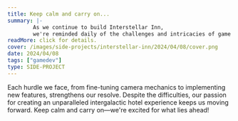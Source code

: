```yaml
---
title: Keep calm and carry on...
summary: |-
        As we continue to build Interstellar Inn,
        we're reminded daily of the challenges and intricacies of game development.
readMore: click for details.
cover: /images/side-projects/interstellar-inn/2024/04/08/cover.png
date: 2024/04/08
tags: ["gamedev"]
type: SIDE-PROJECT
---
```


Each hurdle we face, from fine-tuning camera mechanics
to implementing new features, strengthens our resolve.
Despite the difficulties, our passion for creating
an unparalleled intergalactic hotel experience keeps us moving forward.
Keep calm and carry on—we're excited for what lies ahead!


